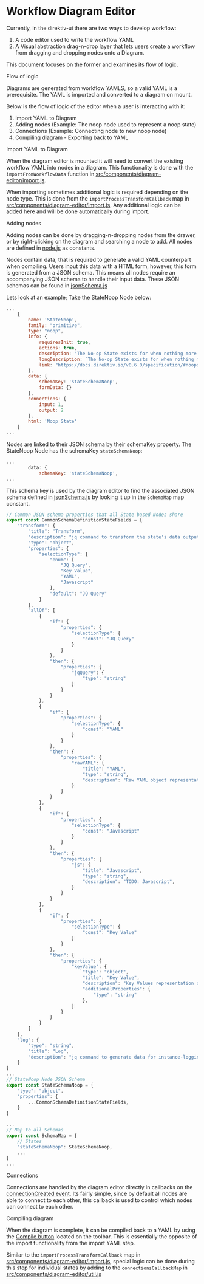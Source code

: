 
<Meta title="Systems/Workflow Diagram Editor" />

# Workflow Diagram Editor

Currently, in the direktiv-ui there are two ways to develop workflow:

1. A code editor used to write the workflow YAML
2. A Visual abstraction drag-n-drop layer that lets users create a workflow from dragging and dropping nodes onto a Diagram.

This document focuses on the former and examines its flow of logic.

<div className="subheading">Flow of logic</div>

Diagrams are generated from workflow YAMLS, so a valid YAML is a prerequisite. The YAML is imported and converted to a diagram on mount.

Below is the flow of logic of the editor when a user is interacting with it:

1. Import YAML to Diagram
2. Adding nodes (Example: The noop node used to represent a noop state)
3. Connections (Example: Connecting node to new noop node)
4. Compiling diagram - Exporting back to YAML

<div className="subheading">Import YAML to Diagram</div>

When the diagram editor is mounted it will need to convert the existing workflow YAML into nodes in a diagram. This functionality is done with the `importFromWorkflowData` function in [src/components/diagram-editor/import.js](https://github.com/direktiv/direktiv-ui/blob/main/src/components/diagram-editor/import.js).

When importing sometimes additional logic is required depending on the node type. This is done from the `importProcessTransformCallback` map in [src/components/diagram-editor/import.js](https://github.com/direktiv/direktiv-ui/blob/main/src/components/diagram-editor/import.js). Any additional logic can be added here and will be done automatically during import.

<div className="subheading">Adding nodes</div>

Adding nodes can be done by dragging-n-dropping nodes from the drawer, or by right-clicking on the diagram and searching a node to add. All nodes are defined in [node.js](https://github.com/direktiv/direktiv-ui/blob/main/src/components/diagram-editor/nodes.js) as constants.

Nodes contain data, that is required to generate a valid YAML counterpart when compiling. Users input this data with a HTML form, however, this form is generated from a JSON schema. This means all nodes require an accompanying JSON schema to handle their input data. These JSON schemas can be found in [jsonSchema.js](https://github.com/direktiv/direktiv-ui/blob/main/src/components/diagram-editor/jsonSchema.js)

Lets look at an example; Take the StateNoop Node below:

```js
...
    {
        name: 'StateNoop',
        family: "primitive",
        type: "noop",
        info: {
            requiresInit: true,
            actions: true,
            description: "The No-op State exists for when nothing more than generic state functionality is required.",
            longDescription: `The No-op State exists for when nothing more than generic state functionality is required. A common use-case would be to perform a jq operation on the state data without performing another operation.`,
            link: "https://docs.direktiv.io/v0.6.0/specification/#noopstate"
        },
        data: {
            schemaKey: 'stateSchemaNoop',
            formData: {}
        },
        connections: {
            input: 1,
            output: 2
        },
        html: 'Noop State'
    }
...
```

Nodes are linked to their JSON schema by their schemaKey property. The StateNoop Node has the schemaKey `stateSchemaNoop`:

```js
...
        data: {
            schemaKey: 'stateSchemaNoop',
...
```

This schema key is used by the diagram editor to find the associated JSON schema defined in [jsonSchema.js](https://github.com/direktiv/direktiv-ui/blob/main/src/components/diagram-editor/jsonSchema.js) by looking it up in the `SchemaMap` map constant.

```js
// Common JSON schema properties that all State based Nodes share
export const CommonSchemaDefinitionStateFields = {
    "transform": {
        "title": "Transform",
        "description": "jq command to transform the state's data output.",
        "type": "object",
        "properties": {
            "selectionType": {
                "enum": [
                    "JQ Query",
                    "Key Value",
                    "YAML",
                    "Javascript"
                ],
                "default": "JQ Query"
            }
        },
        "allOf": [
            {
                "if": {
                    "properties": {
                        "selectionType": {
                            "const": "JQ Query"
                        }
                    }
                },
                "then": {
                    "properties": {
                        "jqQuery": {
                            "type": "string"
                        }
                    }
                }
            },
            {
                "if": {
                    "properties": {
                        "selectionType": {
                            "const": "YAML"
                        }
                    }
                },
                "then": {
                    "properties": {
                        "rawYAML": {
                            "title": "YAML",
                            "type": "string",
                            "description": "Raw YAML object representation of data.",
                        }
                    }
                }
            },
            {
                "if": {
                    "properties": {
                        "selectionType": {
                            "const": "Javascript"
                        }
                    }
                },
                "then": {
                    "properties": {
                        "js": {
                            "title": "Javascript",
                            "type": "string",
                            "description": "TODO: Javascript",
                        }
                    }
                }
            },
            {
                "if": {
                    "properties": {
                        "selectionType": {
                            "const": "Key Value"
                        }
                    }
                },
                "then": {
                    "properties": {
                        "keyValue": {
                            "type": "object",
                            "title": "Key Value",
                            "description": "Key Values representation of data.",
                            "additionalProperties": {
                                "type": "string"
                            },
                        }
                    }
                }
            }
        ]
    },
    "log": {
        "type": "string",
        "title": "Log",
        "description": "jq command to generate data for instance-logging."
    }
}
...
// StateNoop Node JSON Schema
export const StateSchemaNoop = {
    "type": "object",
    "properties": {
        ...CommonSchemaDefinitionStateFields,
    }
}

...
// Map to all Schemas
export const SchemaMap = {
    // States
    "stateSchemaNoop": StateSchemaNoop,
    ...
}
...
```

<div className="subheading">Connections</div>

Connections are handled by the diagram editor directly in callbacks on the [connectionCreated event](https://github.com/direktiv/direktiv-ui/blob/205d2c961efc1afd116ef111d01f2d0de68f950f/src/components/diagram-editor/index.js#L357-L396). Its fairly simple, since by default all nodes are able to connect to each other, this callback is used to control which nodes can connect to each other.

<div className="subheading">Compiling diagram</div>

When the diagram is complete, it can be compiled back to a YAML by using the [Compile button](https://github.com/direktiv/direktiv-ui/blob/205d2c961efc1afd116ef111d01f2d0de68f950f/src/components/diagram-editor/index.js#L598-L698) located on the toolbar. This is essentially the opposite of the import functionality from the import YAML step.

Similar to the `importProcessTransformCallback` map in [src/components/diagram-editor/import.js](https://github.com/direktiv/direktiv-ui/blob/main/src/components/diagram-editor/import.js), special logic can be done during this step for individual states by adding to the `connectionsCallbackMap` in [src/components/diagram-editor/util.js](https://github.com/direktiv/direktiv-ui/blob/main/src/components/diagram-editor/util.js)
